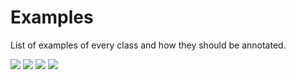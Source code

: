 # Examples
List of examples of every class and how they should be annotated.

![](images/example_ethnic_related.png)
![](images/example_disability.png)
![](images/example_generic_he.png)
![](images/example_explicit_marking.png) 

